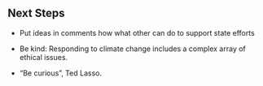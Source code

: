 ## Next Steps

- Put ideas in comments how what other can do to support state efforts

- Be kind: Responding to climate change includes a complex array of ethical issues. 

- "Be curious", Ted Lasso. 